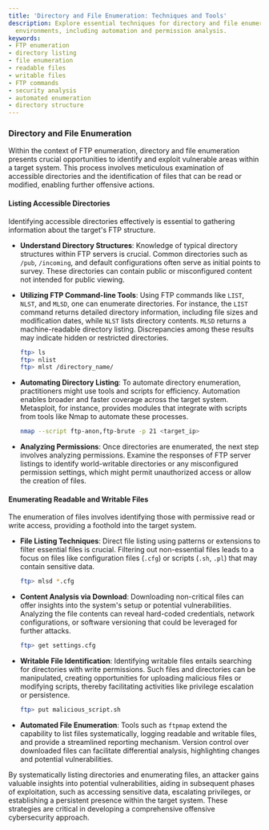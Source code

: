 ```yaml
---
title: 'Directory and File Enumeration: Techniques and Tools'
description: Explore essential techniques for directory and file enumeration in FTP
  environments, including automation and permission analysis.
keywords:
- FTP enumeration
- directory listing
- file enumeration
- readable files
- writable files
- FTP commands
- security analysis
- automated enumeration
- directory structure
---
```


### Directory and File Enumeration

Within the context of FTP enumeration, directory and file enumeration presents crucial opportunities to identify and exploit vulnerable areas within a target system. This process involves meticulous examination of accessible directories and the identification of files that can be read or modified, enabling further offensive actions.

#### Listing Accessible Directories

Identifying accessible directories effectively is essential to gathering information about the target's FTP structure. 

- **Understand Directory Structures**: Knowledge of typical directory structures within FTP servers is crucial. Common directories such as `/pub`, `/incoming`, and default configurations often serve as initial points to survey. These directories can contain public or misconfigured content not intended for public viewing.

- **Utilizing FTP Command-line Tools**: Using FTP commands like `LIST`, `NLST`, and `MLSD`, one can enumerate directories. For instance, the `LIST` command returns detailed directory information, including file sizes and modification dates, while `NLST` lists directory contents. `MLSD` returns a machine-readable directory listing. Discrepancies among these results may indicate hidden or restricted directories.

  ```bash
  ftp> ls
  ftp> nlist
  ftp> mlst /directory_name/
  ```

- **Automating Directory Listing**: To automate directory enumeration, practitioners might use tools and scripts for efficiency. Automation enables broader and faster coverage across the target system. Metasploit, for instance, provides modules that integrate with scripts from tools like Nmap to automate these processes.

  ```bash
  nmap --script ftp-anon,ftp-brute -p 21 <target_ip>
  ```

- **Analyzing Permissions**: Once directories are enumerated, the next step involves analyzing permissions. Examine the responses of FTP server listings to identify world-writable directories or any misconfigured permission settings, which might permit unauthorized access or allow the creation of files.

#### Enumerating Readable and Writable Files

The enumeration of files involves identifying those with permissive read or write access, providing a foothold into the target system.

- **File Listing Techniques**: Direct file listing using patterns or extensions to filter essential files is crucial. Filtering out non-essential files leads to a focus on files like configuration files (`.cfg`) or scripts (`.sh`, `.pl`) that may contain sensitive data.

  ```bash
  ftp> mlsd *.cfg
  ```

- **Content Analysis via Download**: Downloading non-critical files can offer insights into the system's setup or potential vulnerabilities. Analyzing the file contents can reveal hard-coded credentials, network configurations, or software versioning that could be leveraged for further attacks.

  ```bash
  ftp> get settings.cfg
  ```

- **Writable File Identification**: Identifying writable files entails searching for directories with write permissions. Such files and directories can be manipulated, creating opportunities for uploading malicious files or modifying scripts, thereby facilitating activities like privilege escalation or persistence.

  ```bash
  ftp> put malicious_script.sh
  ```

- **Automated File Enumeration**: Tools such as `ftpmap` extend the capability to list files systematically, logging readable and writable files, and provide a streamlined reporting mechanism. Version control over downloaded files can facilitate differential analysis, highlighting changes and potential vulnerabilities.

By systematically listing directories and enumerating files, an attacker gains valuable insights into potential vulnerabilities, aiding in subsequent phases of exploitation, such as accessing sensitive data, escalating privileges, or establishing a persistent presence within the target system. These strategies are critical in developing a comprehensive offensive cybersecurity approach.